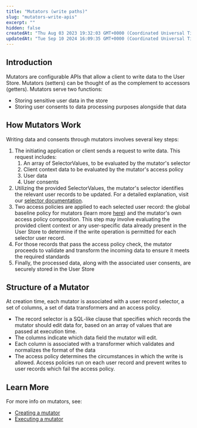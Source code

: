 ```yaml
---
title: "Mutators (write paths)"
slug: "mutators-write-apis"
excerpt: ""
hidden: false
createdAt: "Thu Aug 03 2023 19:32:03 GMT+0000 (Coordinated Universal Time)"
updatedAt: "Tue Sep 10 2024 16:09:35 GMT+0000 (Coordinated Universal Time)"
---
```

## Introduction

Mutators are configurable APIs that allow a client to write data to the User Store. Mutators (setters) can be thought of as the complement to <Glossary>accessor</Glossary>s (getters). Mutators serve two functions: 

- Storing sensitive user data in the store
- Storing user <Glossary>consent</Glossary>s to data processing <Glossary>purpose</Glossary>s alongside that data

## How Mutators Work

Writing data and consents through mutators involves several key steps:

1. The initiating application or client sends a request to write data. This request includes: 
   1. An array of <Glossary>SelectorValues</Glossary>, to be evaluated by the mutator's <Glossary>selector</Glossary> 
   2. Client context data to be evaluated by the mutator's <Glossary>access policy</Glossary>
   3. User data 
   4. User consents
2. Utilizing the provided <Glossary>SelectorValues</Glossary>, the mutator's selector identifies the relevant user records to be updated. For a detailed explanation, visit our [selector documentation](https://docs.userclouds.com/docs/selectors).
3. Two access policies are applied to each selected user record: the global baseline policy for mutators (learn more [here](https://docs.userclouds.com/docs/apply-global-protection-policies)) and the mutator's own <Glossary>access policy</Glossary> composition. This step may involve evaluating the provided client context or any user-specific data already present in the User Store to determine if the write operation is permitted for each selector user record. 
4. For those records that pass the access policy check, the mutator proceeds to validate and transform the incoming data to ensure it meets the required standards
5. Finally, the processed data, along with the associated user consents, are securely stored in the User Store

## Structure of a Mutator

At creation time, each mutator is associated with a user record <Glossary>selector</Glossary>, a set of <Glossary>column</Glossary>s, a set of <Glossary>data transformer</Glossary>s and an <Glossary>access policy</Glossary>.

- The record selector is a SQL-like clause that specifies which records the mutator should edit data for, based on an array of values that are passed at execution time.
- The columns indicate which data field the mutator will edit.
- Each column is associated with a transformer which validates and normalizes the format of the data
- The access policy determines the circumstances in which the write is allowed. Access policies run on each user record and prevent writes to user records which fail the access policy.

## Learn More

For more info on mutators, see:

- [Creating a mutator](https://docs.userclouds.com/docs/create-a-mutator)
- [Executing a mutator](https://docs.userclouds.com/docs/execute-a-mutator)
